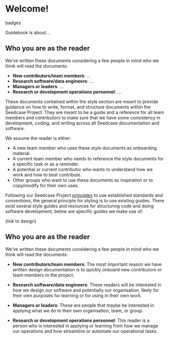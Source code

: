 # Welcome!

badges

Guidebook is about...

## Who you are as the reader

We've written these documents considering a few people in mind who we
think will read the documents:

-   **New contributors/team members**: ...
-   **Research software/data engineers**: ...
-   **Managers or leaders**: ...
-   **Research or development operations personnel**: ...

These documents contained within the style section are meant to provide
guidance on how to write, format, and structure documents within the
Seedcase Project. They are meant to be a guide and a reference for all
team members and contributors to make sure that we have some consistency
in development, coding, and writing across all Seedcase documentation
and software.

We assume the reader is either:

-   A new team member who uses these style documents as onboarding
    material.
-   A current team member who needs to reference the style documents for
    a specific task or as a reminder.
-   A potential or current contributor who wants to understand how we
    work and how to best contribute.
-   Other groups who want to use these documents as inspiration or to
    copy/modify for their own uses.

Following our Seedcase Project
[principles](https://seedcase-project.org/about/principles) to use
established standards and conventions, the general principle for styling
is to use existing guides. There exist several style guides and
resources for structuring code and doing software development, below are
specific guides we make use of:

(link to design)



## Who you are as the reader

We've written these documents considering a few people in mind who we
think will read the documents:

-   **New contributors/team members**: The most important reason we have
    written design documentation is to quickly onboard new contributors
    or team members to the project.

-   **Research software/data engineers**: These readers will be
    interested in how we design our software and potentially our
    organisation, likely for their own purposes for learning or for
    using in their own work.

-   **Managers or leaders**: These are people that maybe be interested
    in applying what we do to their own organisation, team, or group.

-   **Research or development operations personnel**: This reader is a
    person who is interested in applying or learning from how we manage
    our operations and how streamline or automate our operational tasks.
